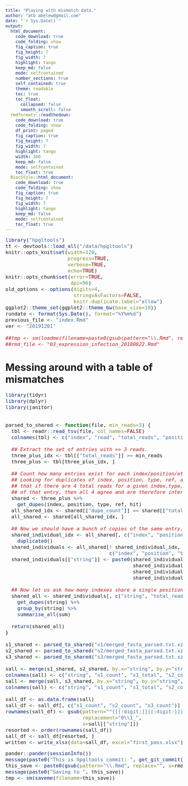 ```yaml
---
title: "Playing with mismatch data."
author: "atb abelew@gmail.com"
date: "`r Sys.Date()`"
output:
  html_document:
    code_download: true
    code_folding: show
    fig_caption: true
    fig_height: 7
    fig_width: 7
    highlight: tango
    keep_md: false
    mode: selfcontained
    number_sections: true
    self_contained: true
    theme: readable
    toc: true
    toc_float:
      collapsed: false
      smooth_scroll: false
  rmdformats::readthedown:
    code_download: true
    code_folding: show
    df_print: paged
    fig_caption: true
    fig_height: 7
    fig_width: 7
    highlight: tango
    width: 300
    keep_md: false
    mode: selfcontained
    toc_float: true
  BiocStyle::html_document:
    code_download: true
    code_folding: show
    fig_caption: true
    fig_height: 7
    fig_width: 7
    highlight: tango
    keep_md: false
    mode: selfcontained
    toc_float: true
---
```


<style type="text/css">
body, td {
  font-size: 16px;
}
code.r{
  font-size: 16px;
}
pre {
 font-size: 16px
}
</style>

```r
library("hpgltools")
tt <- devtools::load_all("/data/hpgltools")
knitr::opts_knit$set(width=120,
                     progress=TRUE,
                     verbose=TRUE,
                     echo=TRUE)
knitr::opts_chunk$set(error=TRUE,
                      dpi=96)
old_options <- options(digits=4,
                       stringsAsFactors=FALSE,
                       knitr.duplicate.label="allow")
ggplot2::theme_set(ggplot2::theme_bw(base_size=10))
rundate <- format(Sys.Date(), format="%Y%m%d")
previous_file <- "index.Rmd"
ver <- "20191201"

##tmp <- sm(loadme(filename=paste0(gsub(pattern="\\.Rmd", replace="", x=previous_file), "-v", ver, ".rda.xz")))
##rmd_file <- "03_expression_infection_20180822.Rmd"
```

# Messing around with a table of mismatches

```r
library(tidyr)
library(dplyr)
library(janitor)


parsed_to_shared <- function(file, min_reads=3) {
  tbl <- readr::read_tsv(file, col_names=FALSE)
  colnames(tbl) <- c("index", "read", "total_reads", "position", "type", "ref", "hit")

  ## Extract the set of entries with >= 3 reads.
  three_plus_idx <- tbl[["total_reads"]] >= min_reads
  three_plus <- tbl[three_plus_idx, ]

  ## Count how many entries exist for each index/position/etc.
  ## Looking for duplicates of index, position, type, ref, and hit should tell us
  ## that if there are 4 total reads for a given index,type,etc and we see 4 copies
  ## of that entry, then all 4 agree and are therefore interesting to us.
  shared <- three_plus %>%
    get_dupes(index, position, type, ref, hit)
  all_shared_idx <- shared[["dupe_count"]] == shared[["total_reads"]]
  all_shared <- shared[all_shared_idx, ]

  ## Now we should have a bunch of copies of the same entry, so lets winnow that down.
  shared_individual_idx <- all_shared[, c("index", "position", "type", "ref", "hit")] %>%
    duplicated()
  shared_individuals <- all_shared[! shared_individual_idx,
                                   c("index", "position", "type", "ref", "hit", "total_reads")]
  shared_individuals[["string"]] <- paste0(shared_individuals[["position"]], "_",
                                           shared_individuals[["type"]], "_",
                                           shared_individuals[["ref"]], "_",
                                           shared_individuals[["hit"]])

  ## Now let us ask how many indexes share a single position/type/etc.
  shared_all <- shared_individuals[, c("string", "total_reads")] %>%
    get_dupes(string) %>%
    group_by(string) %>%
    summarise_all(sum)

  return(shared_all)
}

s1_shared <- parsed_to_shared("s1/merged_fasta_parsed.txt.xz")
s2_shared <- parsed_to_shared("s2/merged_fasta_parsed.txt.xz")
s3_shared <- parsed_to_shared("s3/merged_fasta_parsed.txt.xz")

sall <- merge(s1_shared, s2_shared, by.x="string", by.y="string", all.x=TRUE, all.y=TRUE)
colnames(sall) <- c("string", "s1_count", "s1_total", "s2_count", "s2_total")
sall <- merge(sall, s3_shared, by.x="string", by.y="string", all.x=TRUE, all.y=TRUE)
colnames(sall) <- c("string", "s1_count", "s1_total", "s2_count", "s2_total", "s3_count", "s3_total")

sall_df <- as.data.frame(sall)
sall_df <- sall_df[, c("s1_count", "s2_count", "s3_count")]
rownames(sall_df) <- gsub(pattern="^([[:digit:]][[:digit:]])_",
                          replacement="0\\1_",
                          x=sall[["string"]])
resorted <- order(rownames(sall_df))
sall_df <- sall_df[resorted, ]
written <- write_xlsx(data=sall_df, excel="first_pass.xlsx")
```


```r
pander::pander(sessionInfo())
message(paste0("This is hpgltools commit: ", get_git_commit()))
this_save <- paste0(gsub(pattern="\\.Rmd", replace="", x=rmd_file), "-v", ver, ".rda.xz")
message(paste0("Saving to ", this_save))
tmp <- sm(saveme(filename=this_save))
```
